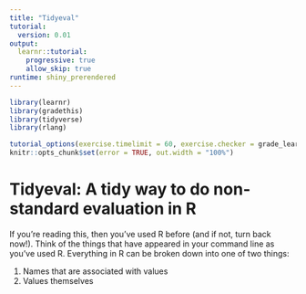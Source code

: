 ```yaml
---
title: "Tidyeval"
tutorial:
  version: 0.01
output: 
  learnr::tutorial:
    progressive: true
    allow_skip: true
runtime: shiny_prerendered
---
```


```r
library(learnr)
library(gradethis)
library(tidyverse)
library(rlang)

tutorial_options(exercise.timelimit = 60, exercise.checker = grade_learnr)
knitr::opts_chunk$set(error = TRUE, out.width = "100%")
```

# Tidyeval: A tidy way to do non-standard evaluation in R

If you're reading this, then you've used R before (and if not, turn back now!). Think of the things that have appeared in your command line as you've used R. Everything in R can be broken down into one of two things:

1. Names that are associated with values
2. Values themselves 

